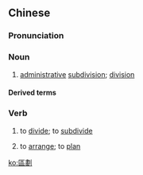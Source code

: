 {{also|区划}}
==Chinese==
{{zh-forms|s=区划}}

===Pronunciation===
{{zh-pron
|m=qūhuà
|c=keoi1 waak6
|mn=qz:khu-hia̍k/tw:khu-e̍k/xm:khu-hōa/zz:khi-oa̍h/xm:khu-ōa
|cat=n
}}

===Noun===
{{zh-noun}}

# [[administrative]] [[subdivision]]; [[division]]

====Derived terms====
{{zh-der|行政區劃}}

===Verb===
{{zh-verb}}

# to [[divide]]; to [[subdivide]]
# {{lb|zh|literary}} to [[arrange]]; to [[plan]]

[[ko:區劃]]